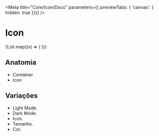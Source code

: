 
<Meta
  title="Core/Icon/Docs"
  parameters={{ previewTabs: { 'canvas': { hidden: true }}}}
/>

# Icon
<Canvas>
  {List.map((x) => (
    <Icon
      icon={x}
    />
  ))}
</Canvas>

## Anatomia
* Container
* Icon

<!-- ## Design Tokens -->

## Variações
* Light Mode.
* Dark Mode.
* Icon.
* Tamanho.
* Cor.